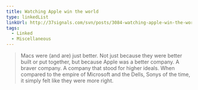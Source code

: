 ```yaml
---
title: Watching Apple win the world
type: linkedList
linkUrl: http://37signals.com/svn/posts/3084-watching-apple-win-the-world
tags:
  - Linked
  - Miscellaneous
---
```


> Macs were (and are) just better. Not just because they were better built or put together, but because Apple was a better company. A braver company. A company that stood for higher ideals. When compared to the empire of Microsoft and the Dells, Sonys of the time, it simply felt like they were more right.
